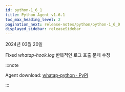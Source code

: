 ```yaml
---
id: python-1_6_1
title: Python Agent v1.6.1
toc_max_heading_level: 2
pagination_next: release-notes/python/python-1_6_0
displayed_sidebar: releaseSidebar
---
```


2024년 03월 20일

<Status>Fixed</Status> <em>whatap-hook.log</em> 반복적인 로그 호출 문제 수정

:::note

Agent download: [whatap-python · PyPI](https://pypi.org/project/whatap-python/1.6.1/)

:::